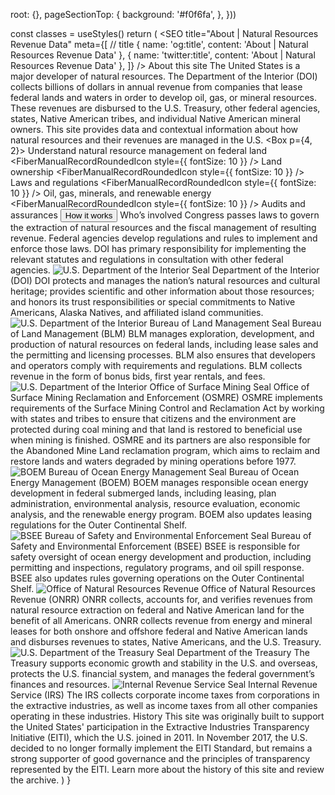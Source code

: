 


  root: {},
  pageSectionTop: {
    background: '#f0f6fa',
  },
}))


  const classes = useStyles()
  return (
    <Fragment>
      <SEO
        title="About | Natural Resources Revenue Data"
        meta={[
          // title
          { name: 'og:title', content: 'About | Natural Resources Revenue Data' },
          { name: 'twitter:title', content: 'About | Natural Resources Revenue Data' },
        ]} />
        <Container component="main" className={classes.pageSectionTop} maxWidth={false}>
          <Container maxWidth="lg">
            <Grid container>
              <Grid item md={7}>
                <Box mt={5}>
                  <Typography variant="h1" className={classes.heroTitle}>About this site</Typography>
                  <Typography variant="body1" paragraph={true}>
                      The United States is a major developer of natural resources. The Department of the Interior (DOI) collects billions of dollars in annual revenue from companies that lease <GlossaryTerm termKey="federal land">federal lands and waters</GlossaryTerm> in order to develop oil, gas, or mineral resources. These revenues are <Link to="/explore/#federal-disbursements">disbursed</Link> to the U.S. Treasury, other federal agencies, states, Native American tribes, and individual Native American mineral owners.
                  </Typography>
                  <Typography variant="body1" paragraph={true}>
                      This site provides data and contextual information about how natural resources and their revenues are managed in the U.S.
                  </Typography>
                </Box>
              </Grid>
              <Grid item md={5} className={classes.heroCard}>
                <Box m={4}>
                  <Paper className={classes.paperRoot}>
                    <Box p={4, 2}>
                      <Typography variant="h3">
                        Understand natural resource management on federal land
                      </Typography>
                      <List component="ul" aria-label="secondary mailbox folders">
                        <ListItem disableGutters component="li">
                          <ListItemIcon>
                            <FiberManualRecordRoundedIcon style={{ fontSize: 10 }} />
                          </ListItemIcon>
                          <Link to="/how-it-works/ownership/">
                            <Typography component="span" variant="body1">
                              Land ownership
                            </Typography>
                          </Link>
                        </ListItem>
                        <ListItem disableGutters component="li">
                          <ListItemIcon>
                            <FiberManualRecordRoundedIcon style={{ fontSize: 10 }} />
                          </ListItemIcon>
                          <Link to="/how-it-works/#laws">
                            <Typography component="span" variant="body1">
                              Laws and regulations
                            </Typography>
                          </Link>
                        </ListItem>
                        <ListItem disableGutters component="li">
                          <ListItemIcon>
                            <FiberManualRecordRoundedIcon style={{ fontSize: 10 }} />
                          </ListItemIcon>
                          <Link to="/how-it-works/#process">
                            <Typography component="span" variant="body1">
                              Oil, gas, minerals, and renewable energy
                            </Typography>
                          </Link>
                        </ListItem>
                        <ListItem disableGutters component="li">
                          <ListItemIcon>
                            <FiberManualRecordRoundedIcon style={{ fontSize: 10 }} />
                          </ListItemIcon>
                          <Link to="/how-it-works/audits-and-assurances/">
                            <Typography component="span" variant="body1">
                              Audits and assurances
                            </Typography>
                          </Link>
                        </ListItem>
                      </List>
                      <Button href="/how-it-works/">
                        How it works
                      </Button>
                    </Box>
                  </Paper>
                </Box>
              </Grid>
            </Grid>
          </Container>
        </Container>
        <Container maxWidth="lg" className={classes.mainContent}>
          <Box pt={10} pb={10}>
            <Grid container spacing={6}>
              <Grid item xs={12}>
                <Typography variant="h2">
                  Who’s involved
                </Typography>
                <Typography variant="body1">
                  Congress passes laws to govern the extraction of natural resources and the fiscal management of resulting revenue. Federal agencies develop regulations and rules to implement and enforce those laws. DOI has primary responsibility for implementing the relevant statutes and regulations in consultation with other federal agencies.
                </Typography> 
              </Grid>
              <Grid item xs={2}>
                <img src={DOImark} alt="U.S. Department of the Interior Seal" />
              </Grid>
              <Grid item xs={10}>
                <Typography variant="h3">
                  Department of the Interior (DOI)
                </Typography>
                <Typography variant="body1">
                  <MuiLink href="https://www.doi.gov/" onClick={preventDefault}>DOI</MuiLink> protects and manages the nation’s natural resources and cultural heritage; provides scientific and other information about those resources; and honors its trust responsibilities or special commitments to Native Americans, Alaska Natives, and affiliated island communities.
                </Typography>
              </Grid>
              <Grid item xs={2}>
                <img src={BLMmark} alt="U.S. Department of the Interior Bureau of Land Management Seal" />
              </Grid>
              <Grid item xs={10}>
                <Typography variant="h3">
                  Bureau of Land Management (BLM)
                </Typography>
                <Typography variant="body1">
                  <MuiLink href="http://www.blm.gov/" onClick={preventDefault}>BLM</MuiLink> manages exploration, development, and production of natural resources on federal lands, including lease sales and the permitting and licensing processes. BLM also ensures that developers and operators comply with requirements and regulations. BLM collects revenue in the form of <GlossaryTerm>bonus</GlossaryTerm> bids, first year rentals, and fees.
                </Typography>
              </Grid>
              <Grid item xs={2}>
                <img src={OSMREmark} alt="U.S. Department of the Interior Office of Surface Mining Seal" />
              </Grid>
              <Grid item xs={10}>
                <Typography variant="h3">
                  Office of Surface Mining Reclamation and Enforcement (OSMRE)
                </Typography>
                <Typography variant="body1">
                  <MuiLink href="http://www.osmre.gov/" onClick={preventDefault}>OSMRE</MuiLink> implements requirements of the Surface Mining Control and <GlossaryTerm>Reclamation</GlossaryTerm> Act by working with states and tribes to ensure that citizens and the environment are protected during coal mining and that land is restored to beneficial use when mining is finished. OSMRE and its partners are also responsible for the <Link to="/how-it-works/aml-reclamation-program/">Abandoned Mine Land reclamation program</Link>, which aims to reclaim and restore lands and waters degraded by mining operations before 1977.
                </Typography>
              </Grid>
              <Grid item xs={2}>
                <img src={BOEMmark} alt="BOEM Bureau of Ocean Energy Management Seal" />
              </Grid>
              <Grid item xs={10}>
                <Typography variant="h3">
                  Bureau of Ocean Energy Management (BOEM)
                </Typography>
                <Typography variant="body1">
                  <MuiLink href="http://www.boem.gov/" onClick={preventDefault}>BOEM</MuiLink> manages responsible ocean energy development in federal submerged lands, including leasing, plan administration, environmental analysis, resource evaluation, economic analysis, and the renewable energy program. BOEM also updates <MuiLink href="http://www.boem.gov/National-Environmental-Policy-Act/" onClick={preventDefault}>leasing regulations for the Outer Continental Shelf</MuiLink>.
                </Typography>
              </Grid>
              <Grid item xs={2}>
                <img src={BSEEmark} alt="BSEE Bureau of Safety and Environmental Enforcement Seal" />
              </Grid>
              <Grid item xs={10}>
                <Typography variant="h3">
                  Bureau of Safety and Environmental Enforcement (BSEE)
                </Typography>
                <Typography variant="body1">
                  <MuiLink href="http://www.bsee.gov/" onClick={preventDefault}>BSEE</MuiLink> is responsible for safety oversight of ocean energy development and production, including permitting and inspections, regulatory programs, and oil spill response. BSEE also updates rules governing operations on the <GlossaryTerm>Outer Continental Shelf</GlossaryTerm>.
                </Typography>
              </Grid>
              <Grid item xs={2}>
                <img src={ONRRmark} alt="Office of Natural Resources Revenue" />
              </Grid>
              <Grid item xs={10}>
                <Typography variant="h3">
                  Office of Natural Resources Revenue (ONRR)
                </Typography>
                <Typography variant="body1">
                  <MuiLink href="http://www.onrr.gov/" onClick={preventDefault}>ONRR</MuiLink> collects, accounts for, and verifies revenues from natural resource extraction on federal and Native American land for the benefit of all Americans. ONRR collects revenue from energy and mineral leases for both onshore and offshore federal and Native American lands and disburses revenues to states, Native Americans, and the U.S. Treasury.
                </Typography>
              </Grid>
              <Grid item xs={2}>
                <img src={DoTmark} alt="U.S. Department of the Treasury Seal" />
              </Grid>
              <Grid item xs={10}>
                <Typography variant="h3">
                  Department of the Treasury
                </Typography>
                <Typography variant="body1">
                  <MuiLink href="http://www.treasury.gov/Pages/default.aspx" onClick={preventDefault}>The Treasury</MuiLink> supports economic growth and stability in the U.S. and overseas, protects the U.S. financial system, and manages the federal government’s finances and resources.
                </Typography>
              </Grid>
              <Grid item xs={2}>
                <img src={IRSmark} alt="Internal Revenue Service Seal" />
              </Grid>
              <Grid item xs={10}>
                <Typography variant="h3">
                  Internal Revenue Service (IRS)
                </Typography>
                <Typography variant="body1">
                  <MuiLink href="https://www.irs.gov/" onClick={preventDefault}>The IRS</MuiLink> collects corporate income taxes from corporations in the extractive industries, as well as income taxes from all other companies operating in these industries.
                </Typography>
              </Grid>
              <Grid item xs={12}>
                <Typography variant="h2">
                  History
                </Typography>
                <Typography variant="body1">
                    This site was originally built to support the United States' participation in the <MuiLink href="https://eiti.org/" onClick={preventDefault}>Extractive Industries Transparency Initiative (EITI)</MuiLink>, which the U.S. joined in 2011.
                </Typography>
                <Typography variant="body1">
                    In November 2017, the U.S. decided to no longer formally implement the <GlossaryTerm>EITI Standard</GlossaryTerm>, but remains a strong supporter of good governance and the principles of transparency represented by the EITI.
                </Typography>
                <Typography variant="body1">
                  <Link to="/archive">
                    Learn more about the history of this site and review the archive.
                  </Link>
                </Typography>
              </Grid>
          </Grid>
          </Box>
        </Container>
    </Fragment>
  )
}

